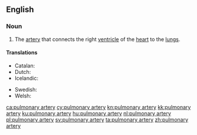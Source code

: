 ==English==
{{wikipedia}}

===Noun===
{{en-noun|pulmonary arteries|head=[[pulmonary]] [[artery]]}}

# {{lb|en|anatomy}} The [[artery]] that connects the right [[ventricle]] of the [[heart]] to the [[lung]]s.

====Translations====
{{trans-top|artery that connects the right ventricle of the heart to the lungs}}
* Catalan: {{t+|ca|artèria pulmonar|f}}
* Dutch: {{t+|nl|longslagader|c}}
* Icelandic: {{t+|is|lungnaslagæð|f}}
{{trans-mid}}
* Swedish: {{t+|sv|lungartär|c}}
* Welsh: {{t+|cy|rhedweli ysgyfeiniol|f}}
{{trans-bottom}}

[[ca:pulmonary artery]]
[[cy:pulmonary artery]]
[[kn:pulmonary artery]]
[[kk:pulmonary artery]]
[[ku:pulmonary artery]]
[[hu:pulmonary artery]]
[[nl:pulmonary artery]]
[[pl:pulmonary artery]]
[[sv:pulmonary artery]]
[[ta:pulmonary artery]]
[[zh:pulmonary artery]]